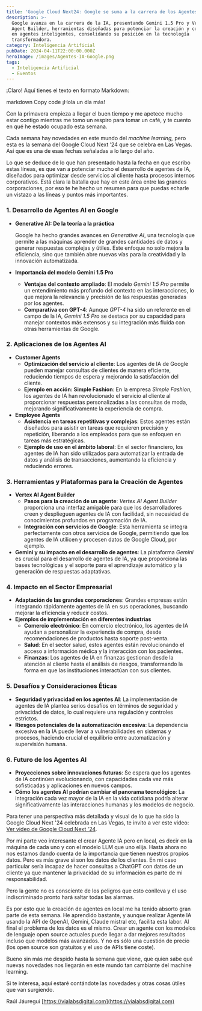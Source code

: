 ```yaml
---
title: 'Google Cloud Next24: Google se suma a la carrera de los Agentes IA'
description: >-
  Google avanza en la carrera de la IA, presentando Gemini 1.5 Pro y Vertex AI
  Agent Builder, herramientas diseñadas para potenciar la creación y comprensión
  en agentes inteligentes, consolidando su posición en la tecnología
  transformadora.
category: Inteligencia Artificial
pubDate: 2024-04-11T22:00:00.000Z
heroImage: /images/Agentes-IA-Google.png
tags:
  - Inteligencia Artificial
  - Eventos
---
```


¡Claro! Aquí tienes el texto en formato Markdown:

markdown
Copy code
¡Hola un día más!

Con la primavera empieza a llegar el buen tiempo y me apetece mucho estar contigo mientras me tomo un respiro para tomar un café, y te cuento en qué he estado ocupado esta semana.

Cada semana hay novedades en este mundo del *machine learning,* pero esta es la semana del Google Cloud Next ’24 que se celebra en Las Vegas. Así que es una de esas fechas señaladas a lo largo del año.

Lo que se deduce de lo que han presentado hasta la fecha en que escribo estas líneas, es que van a potenciar mucho el desarrollo de agentes de IA, diseñados para optimizar desde servicios al cliente hasta procesos internos corporativos. Está clara la batalla que hay en este área entre las grandes corporaciones, por eso te he hecho un resumen para que puedas echarle un vistazo a las líneas y puntos más importantes.

### 1. Desarrollo de Agentes AI en Google

* **Generative AI: De la teoría a la práctica**

  Google ha hecho grandes avances en *Generative AI*, una tecnología que permite a las máquinas aprender de grandes cantidades de datos y generar respuestas complejas y útiles. Este enfoque no solo mejora la eficiencia, sino que también abre nuevas vías para la creatividad y la innovación automatizada.
* **Importancia del modelo Gemini 1.5 Pro**
  * **Ventajas del contexto ampliado**: El modelo *Gemini 1.5 Pro* permite un entendimiento más profundo del contexto en las interacciones, lo que mejora la relevancia y precisión de las respuestas generadas por los agentes.
  * **Comparativa con GPT-4**: Aunque *GPT-4* ha sido un referente en el campo de la IA, *Gemini 1.5 Pro* se destaca por su capacidad para manejar contextos más extensos y su integración más fluida con otras herramientas de Google.

### 2. Aplicaciones de los Agentes AI

* **Customer Agents**
  * **Optimización del servicio al cliente**: Los agentes de IA de Google pueden manejar consultas de clientes de manera eficiente, reduciendo tiempos de espera y mejorando la satisfacción del cliente.
  * **Ejemplo en acción: Simple Fashion**: En la empresa *Simple Fashion*, los agentes de IA han revolucionado el servicio al cliente al proporcionar respuestas personalizadas a las consultas de moda, mejorando significativamente la experiencia de compra.
* **Employee Agents**
  * **Asistencia en tareas repetitivas y complejas**: Estos agentes están diseñados para asistir en tareas que requieren precisión y repetición, liberando a los empleados para que se enfoquen en tareas más estratégicas.
  * **Ejemplo de uso en el ámbito laboral**: En el sector financiero, los agentes de IA han sido utilizados para automatizar la entrada de datos y análisis de transacciones, aumentando la eficiencia y reduciendo errores.

### 3. Herramientas y Plataformas para la Creación de Agentes

* **Vertex AI Agent Builder**
  * **Pasos para la creación de un agente**: *Vertex AI Agent Builder* proporciona una interfaz amigable para que los desarrolladores creen y desplieguen agentes de IA con facilidad, sin necesidad de conocimientos profundos en programación de IA.
  * **Integración con servicios de Google**: Esta herramienta se integra perfectamente con otros servicios de Google, permitiendo que los agentes de IA utilicen y procesen datos de Google Cloud, por ejemplo.
* **Gemini y su impacto en el desarrollo de agentes**: La plataforma *Gemini* es crucial para el desarrollo de agentes de IA, ya que proporciona las bases tecnológicas y el soporte para el aprendizaje automático y la generación de respuestas adaptativas.

### 4. Impacto en el Sector Empresarial

* **Adaptación de las grandes corporaciones**: Grandes empresas están integrando rápidamente agentes de IA en sus operaciones, buscando mejorar la eficiencia y reducir costos.
* **Ejemplos de implementación en diferentes industrias**
  * **Comercio electrónico**: En comercio electrónico, los agentes de IA ayudan a personalizar la experiencia de compra, desde recomendaciones de productos hasta soporte post-venta.
  * **Salud**: En el sector salud, estos agentes están revolucionando el acceso a información médica y la interacción con los pacientes.
  * **Finanzas**: Los agentes de IA en finanzas gestionan desde la atención al cliente hasta el análisis de riesgos, transformando la forma en que las instituciones interactúan con sus clientes.

### 5. Desafíos y Consideraciones Éticas

* **Seguridad y privacidad en los agentes AI**: La implementación de agentes de IA plantea serios desafíos en términos de seguridad y privacidad de datos, lo cual requiere una regulación y controles estrictos.
* **Riesgos potenciales de la automatización excesiva**: La dependencia excesiva en la IA puede llevar a vulnerabilidades en sistemas y procesos, haciendo crucial el equilibrio entre automatización y supervisión humana.

### 6. Futuro de los Agentes AI

* **Proyecciones sobre innovaciones futuras**: Se espera que los agentes de IA continúen evolucionando, con capacidades cada vez más sofisticadas y aplicaciones en nuevos campos.
* **Cómo los agentes AI podrían cambiar el panorama tecnológico**: La integración cada vez mayor de la IA en la vida cotidiana podría alterar significativamente las interacciones humanas y los modelos de negocio.

Para tener una perspectiva más detallada y visual de lo que ha sido la Google Cloud Next '24 celebrada en Las Vegas, te invito a ver este video: [Ver video de Google Cloud Next '24](https://www.youtube.com/watch?v=d8juNbo3onk).

Por mi parte veo interesante el crear Agente IA pero en local, es decir en la máquina de cada uno y con el modelo LLM que uno elija. Hasta ahora no nos estamos dando cuenta de la importancia que tienen nuestros propios datos. Pero es más grave si son los datos de los clientes. En mi caso particular sería incapaz de hacer consultas a ChatGPT con datos de un cliente ya que mantener la privacidad de su información es parte de mi responsabilidad.

Pero la gente no es consciente de los peligros que esto conlleva y el uso indiscriminado pronto hará saltar todas las alarmas.

Es por esto que la creación de agentes en local me ha tenido absorto gran parte de esta semana. He aprendido bastante, y aunque realizar Agente IA usando la API de OpenAI, Gemini, Claude mistral etc, facilita esta labor. Al final el problema de los datos es el mismo. Crear un agente con los modelos de lenguaje open source actuales puede llegar a dar mejores resultados incluso que modelos más avanzados. Y no es sólo una cuestión de precio (los open source son gratuitos y el uso de APIs tiene coste).

Bueno sin más me despido hasta la semana que viene, que quien sabe qué nuevas novedades nos llegarán en este mundo tan cambiante del machine learning.

Si te interesa, aquí estaré contándote las novedades y otras cosas útiles que van surgiendo.

Raúl Jáuregui [https://vialabsdigital.com](https://vialabsdigital.com)
